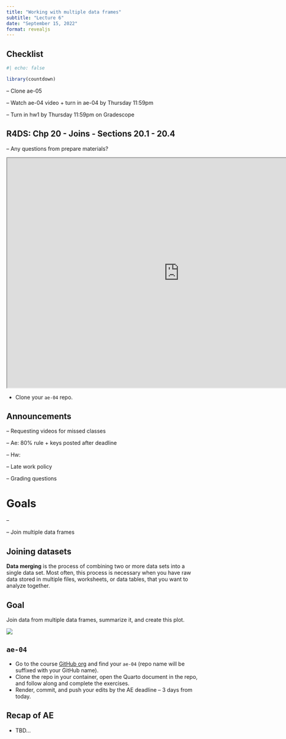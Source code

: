```yaml
---
title: "Working with multiple data frames"
subtitle: "Lecture 6"
date: "September 15, 2022"
format: revealjs
---
```


## Checklist

```r
#| echo: false

library(countdown)
```

-- Clone ae-05 

-- Watch ae-04 video + turn in ae-04 by Thursday 11:59pm

-- Turn in hw1 by Thursday 11:59pm on Gradescope 

## R4DS: Chp 20 - Joins - Sections 20.1 - 20.4

--   Any questions from prepare materials?

```{=html}
<iframe src="https://app.sli.do/event/42LZs9cfGudq7ajPBjzCCb" width="900" height="600"></iframe>
```
-   Clone your `ae-04` repo.

## Announcements

--   Requesting videos for missed classes

--   Ae: 80% rule + keys posted after deadline 

--   Hw: 

--   Late work policy 

--   Grading questions

# Goals

-- 

-- Join multiple data frames 

## Joining datasets

**Data merging** is the process of combining two or more data sets into a single data set. Most often, this process is necessary when you have raw data stored in multiple files, worksheets, or data tables, that you want to analyze together.




## Goal

Join data from multiple data frames, summarize it, and create this plot.

![](images/06/aquaculture-production-by-continent.png){fig-align="center"}

## `ae-04`

::: appex
-   Go to the course [GitHub org](https://github.com/sta199-f22-1) and find your `ae-04` (repo name will be suffixed with your GitHub name).
-   Clone the repo in your container, open the Quarto document in the repo, and follow along and complete the exercises.
-   Render, commit, and push your edits by the AE deadline -- 3 days from today.
:::

## Recap of AE {.smaller}

-   TBD...
